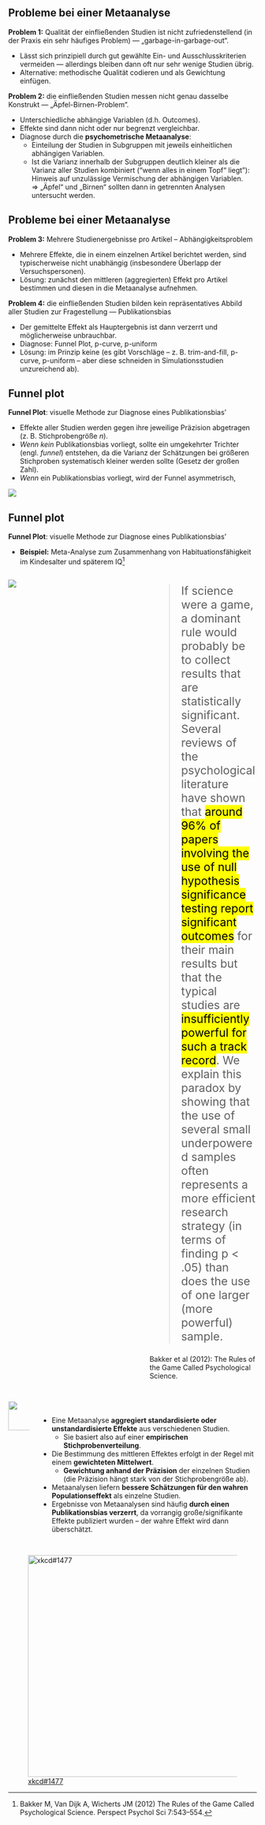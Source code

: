 

<!----------------->
<!--- New slide --->
<!----------------->
## Probleme bei einer Metaanalyse

**Problem 1:** Qualität der einfließenden Studien ist nicht zufriedenstellend (in der Praxis ein sehr häufiges Problem) &mdash; „garbage-in-garbage-out“.

- Lässt sich prinzipiell durch gut gewählte Ein- und Ausschlusskriterien vermeiden &mdash; allerdings bleiben dann oft nur sehr wenige Studien übrig.
- Alternative: methodische Qualität codieren und als Gewichtung einfügen.

**Problem 2:** die einfließenden Studien messen nicht genau dasselbe Konstrukt &mdash; „Äpfel-Birnen-Problem“.

- Unterschiedliche abhängige Variablen (d.h. Outcomes).
- Effekte sind dann nicht oder nur begrenzt vergleichbar.
- Diagnose durch die **psychometrische Metaanalyse**: 
    - Einteilung der Studien in Subgruppen mit jeweils einheitlichen abhängigen Variablen.
    - Ist die Varianz innerhalb der Subgruppen deutlich kleiner als die Varianz aller Studien kombiniert ("wenn alles in einem Topf“ liegt"): Hinweis auf unzulässige Vermischung der abhängigen Variablen.<br>&rArr; „Äpfel“ und „Birnen“ sollten dann in getrennten Analysen untersucht werden.


<!----------------->
<!--- New slide --->
<!----------------->
## Probleme bei einer Metaanalyse

**Problem 3:** Mehrere Studienergebnisse pro Artikel – Abhängigkeitsproblem

- Mehrere Effekte, die in einem einzelnen Artikel berichtet werden, sind typischerweise nicht unabhängig (insbesondere Überlapp der Versuchspersonen).
- Lösung: zunächst den mittleren (aggregierten) Effekt pro Artikel bestimmen und diesen in die Metaanalyse aufnehmen.

**Problem 4:** die einfließenden Studien bilden kein repräsentatives Abbild aller Studien zur Fragestellung &mdash; Publikationsbias

- Der gemittelte Effekt als Hauptergebnis ist dann verzerrt und möglicherweise unbrauchbar.
- Diagnose: Funnel Plot, p-curve, p-uniform
- Lösung: im Prinzip keine (es gibt Vorschläge – z. B. trim-and-fill, p-curve, p-uniform – aber diese schneiden in Simulationsstudien unzureichend ab).



<!----------------->
<!--- New slide --->
<!----------------->
## Funnel plot

[**Funnel Plot**]{color="navy"}: visuelle Methode zur Diagnose eines Publikationsbias'

- Effekte aller Studien werden gegen ihre jeweilige Präzision abgetragen (z. B. Stichprobengröße $n$).
- *Wenn kein* Publikationsbias vorliegt, sollte ein umgekehrter Trichter (engl. *funnel*) entstehen, da die Varianz der Schätzungen bei größeren Stichproben systematisch kleiner werden sollte (Gesetz der großen Zahl).
- *Wenn* ein Publikationsbias vorliegt, wird der Funnel asymmetrisch,

![](images/metaanalysis12_annot.png)


<!----------------->
<!--- New slide --->
<!----------------->
## Funnel plot

[**Funnel Plot**]{color="navy"}: visuelle Methode zur Diagnose eines Publikationsbias'

- **Beispiel:** Meta-Analyse zum Zusammenhang von Habituationsfähigkeit im Kindesalter und späterem IQ^[Bakker M, Van Dijk A, Wicherts JM (2012) The Rules of the Game Called Psychological Science. Perspect Psychol Sci 7:543–554.]

:::: {.columns}
::: {.column width="55%"}
![](images/metaanalysis13.png)

:::
::: {.column width="45%"}
::: {style="font-size: 23px !important"}
> If science were a game, a dominant rule would probably be to collect results that are statistically significant. Several reviews of the psychological literature have shown that <mark>around 96% of papers involving the use of null hypothesis significance testing report significant outcomes</mark> for their main results but that the typical studies are <mark>insufficiently powerful for such a track record</mark>. We explain this paradox by showing that the use of several small underpowered samples often represents a more efficient research strategy (in terms of finding p < .05) than does the use of one larger (more powerful) sample.
:::
[Bakker et al (2012): The Rules of the Game Called Psychological Science.]{.quote-citation}
:::
::::


<!----------------->
<!--- New slide --->
<!----------------->
##
:::: {.columns}
::: {.column width="9%"}
::: {style="margin-top:-15px"}
![](images/summary.png){width=60px}
:::
:::
::: {.column width="91%"}
::: {.summary style="margin-top: 30px !important"}
- Eine Metaanalyse **aggregiert standardisierte oder unstandardisierte Effekte** aus verschiedenen Studien.
    - Sie basiert also auf einer **empirischen Stichprobenverteilung**.
- Die Bestimmung des mittleren Effektes erfolgt in der Regel mit einem **gewichteten Mittelwert**.
    - **Gewichtung anhand der Präzision** der einzelnen Studien (die Präzision hängt stark von der Stichprobengröße ab).
- Metaanalysen liefern **bessere Schätzungen für den wahren Populationseffekt** als einzelne Studien.
- Ergebnisse von Metaanalysen sind häufig **durch einen Publikationsbias verzerrt**, da vorrangig große/signifikante Effekte publiziert wurden – der wahre Effekt wird dann überschätzt.
:::
:::
::::

## {.center}

![[xkcd#1477](https://xkcd.com/1447/)](images/metaanalysis1447.png){height=450px}